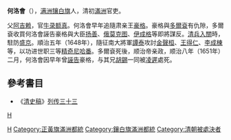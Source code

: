 '''何洛會'''（{{bd|？||1651年|catIdx=H}}），[[满洲镶白旗|满洲镶白旗]]人，清初[[滿洲|滿洲]]官吏。

父[[阿吉赖|阿吉赖]]，官[[牛录额真|牛录额真]]。何洛會早年追隨肃亲王[[豪格|豪格]]。豪格與[[多爾袞|多爾袞]]有仇隙，多爾袞收買何洛會誣告豪格與大臣[[扬善|扬善]]、[[俄莫克图|俄莫克图]]、[[伊成格|伊成格]]等即將謀反。[[清兵入關|清兵入關]]時，駐防[[盛京|盛京]]。順治五年（1648年），隨征南大將軍[[譚泰|譚泰]]攻討[[金聲桓|金聲桓]]、[[王得仁|王得仁]]、[[李成棟|李成棟]]等，以功进世职三等[[精奇尼哈番|精奇尼哈番]]。多爾袞死後，顺治帝亲政，顺治八年（1651年）二月，何洛會因早年曾[[誣告|誣告]]豪格，与其兄[[胡錫|胡錫]]一同被[[凌遲|凌遲]]處死。

==參考書目==
*《[[清史稿|清史稿]]》[[:s:清史稿/卷246|列传三十三]]

[[category:清朝軍事人物|H]]
[[Category:鑲白旗滿洲人|H]]
[[Category:正黃旗滿洲都統|Category:正黃旗滿洲都統]]
[[Category:鑲白旗滿洲都統|Category:鑲白旗滿洲都統]]
[[Category:清朝被處決者|Category:清朝被處決者]]
{{清朝人物小作品}}